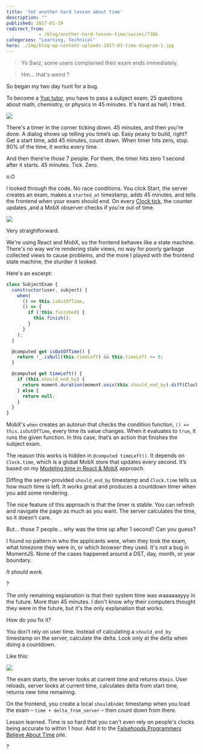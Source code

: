 ```yaml
---
title: 'Yet another hard lesson about time'
description: ""
published: 2017-01-19
redirect_from: 
            - /blog/another-hard-lesson-time/swizec/7386
categories: "Learning, Technical"
hero: ./img/blog-wp-content-uploads-2017-01-time-diagram-1.jpg
---
```

> Yo Swiz, some users complained their exam ends immediately.



> Hm… that&#x27;s weird ?



So began my two day hunt for a bug.



To become a [Yup tutor](https://www.yup.com/become-tutor), you have to pass a subject exam: 25 questions about math, chemistry, or physics in 45 minutes. It&#x27;s hard as hell; I tried.



![](./img/blog-wp-content-uploads-2017-01-exam-timer.gif)



There&#x27;s a timer in the corner ticking down. 45 minutes, and then you&#x27;re done. A dialog shows up telling you time’s up. Easy peasy to build, right? Get a start time, add 45 minutes, count down. When timer hits zero, stop. 90% of the time, it works every time.



And then there’re _those_ 7 people. For them, the timer hits zero 1 second after it starts. 45 minutes. Tick. Zero.



o.O



I looked through the code. No race conditions. You click Start, the server creates an exam, makes a `started_at` timestamp, adds 45 minutes, and tells the frontend when your exam should end. On every [Clock tick](https://swizec.com/blog/modeling-time-react/swizec/7200), the counter updates ,and a MobX observer checks if you&#x27;re out of time.



![](./img/blog-wp-content-uploads-2017-01-time-diagram-1.jpg)



Very straightforward.



We&#x27;re using React and MobX, so the frontend behaves like a state machine. There&#x27;s no way we&#x27;re rendering stale views, no way for poorly garbage collected views to cause problems, and the more I played with the frontend state machine, the sturdier it looked.



Here&#x27;s an excerpt:



```javascript
class SubjectExam {
  constructor(user, subject) {
    when(
      () => this.isOutOfTime,
      () => {
        if (!this.finished) {
          this.finish();
        }
      }
    );
  }

  @computed get isOutOfTime() {
    return !_.isNull(this.timeLeft) && this.timeLeft <= 0;
  }

  @computed get timeLeft() {
    if (this.should_end_by) {
      return moment.duration(moment.unix(this.should_end_by).diff(Clock.time));
    } else {
      return null;
    }
  }
}
```



MobX&#x27;s `when` creates an autorun that checks the condition function, `() => this.isOutOfTime`, every time its value changes. When it evaluates to `true`, it runs the given function. In this case, that’s an action that finishes the subject exam.



The reason this works is hidden in `@computed timeLeft()`. It depends on `Clock.time`, which is a global MobX store that updates every second. It’s based on my [Modeling time in React &amp; MobX](https://swizec.com/blog/modeling-time-react/swizec/7200) approach.



Diffing the server-provided `should_end_by` timestamp and `Clock.time` tells us how much time is left. It works great and produces a countdown timer when you add some rendering.



The nice feature of this approach is that the timer is stable. You can refresh and navigate the page as much as you want. The server calculates the time, so it doesn&#x27;t care.



But… those 7 people… why was the time up after 1 second? Can you guess?



I found no pattern in who the applicants were, when they took the exam, what timezone they were in, or which browser they used. It&#x27;s not a bug in MomentJS. None of the cases happened around a DST, day, month, or year boundary.



_It should work._



?



The only remaining explanation is that their system time was waaaaaayyy in the future. More than 45 minutes. I don&#x27;t know why their computers thought they were in the future, but it&#x27;s the only explanation that works.



How do you fix it?



You don&#x27;t rely on user time. Instead of calculating a `should_end_by` timestamp on the server, calculate the delta. Look only at the delta when doing a countdown.



Like this:



![](./img/blog-wp-content-uploads-2017-01-time-diagram-2.jpg)



The exam starts, the server looks at current time and returns `45min`. User reloads, server looks at current time, calculates delta from start time, returns new time remaining.



On the frontend, you create a local `shouldEndAt` timestamp when you load the exam – `time + delta_from_server` – then count down from there.



Lesson learned. Time is so hard that you can&#x27;t even rely on people&#x27;s clocks being accurate to within 1 hour. Add it to the [Falsehoods Programmers Believe About Time](http://infiniteundo.com/post/25326999628/falsehoods-programmers-believe-about-time) pile.



?